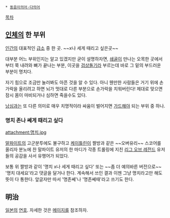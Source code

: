  * [[동음이의어·다의어]]

[[목차]]

== [[인체]]의 한 부위 ==

[[인간]]의 대표적인 [[급소]] 중 한 곳. ~~x나 세게 때리고 싶은곳~~

대부분 어느 부위인지는 알고 있겠지만 굳이 설명하자면, [[쇄골]]이 만나는 오목한 곳에서부터  쭉 내려와 뼈가 끝나는 부분, 이곳을 [[검상돌기]]라 부르는데 바로 그 밑의 부드러운 부분이 명치다.

자기 힘으로 조금만 눌러봐도 아픈 것을 알 수 있다. 아니 웬만한 사람들은 거기 위에 손가락을 올리려고 하면 뇌가 멋대로 다른 부분으로 손가락을 치워버린다! 제대로 맞으면 잠시 몸이 마비되거나 심하면 죽을수도 있다.

[[낭심]]과는 또 다른 의미로 매우 치명적이라 싸움이 벌어지면 [[가드]]해야 되는 부위 중 하나.

=== 명치 존나 쎄게 때리고 싶다 ===
attachment:명치.jpg

[[말파이트]]의 고군분투에도 불구하고 [[케이틀린(리그 오브 레전드)|케이틀린]]이 짤방과 같은 ~~오버유리~~ 스코어를 올리자 분노에 찬 말파이트 유저의 한 마디가 각종 트롤링에 지친 [[리그 오브 레전드]] 유저들의 공감을 사서 유행어가 되었다.

보통 위 짤방과 같이 '명치 x나 세게 때리고 싶다' 또는 ~~좀 더 예의바른 버전으로~~ '명치 대세요'라고 댓글을 달거나 한다. 계속해서 쓰인 결과 이젠 그냥 명치라고만 해도 뜻이 다 통한다. 앞글자만 따서 '명존쎄'나 '명존쎄때'라고 쓰기도 한다.
== 明治 ==
[[일본]]의 [[연호]].
자세한 것은 [[메이지]]를 참조하자.


